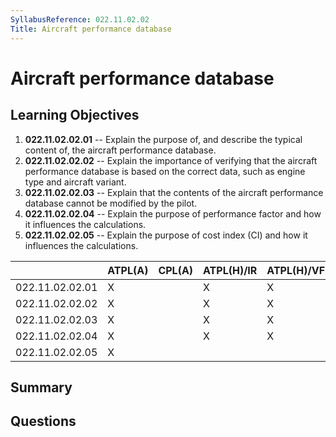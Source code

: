 ```yaml
---
SyllabusReference: 022.11.02.02
Title: Aircraft performance database
---
```


# Aircraft performance database

## Learning Objectives

1.  **022.11.02.02.01** -- Explain the purpose of, and describe the typical
    content of, the aircraft performance database.
2.  **022.11.02.02.02** -- Explain the importance of verifying that the aircraft
    performance database is based on the correct data, such as engine type and
    aircraft variant.
3.  **022.11.02.02.03** -- Explain that the contents of the aircraft performance
    database cannot be modified by the pilot.
4.  **022.11.02.02.04** -- Explain the purpose of performance factor and how it
    influences the calculations.
5.  **022.11.02.02.05** -- Explain the purpose of cost index (CI) and how it
    influences the calculations.

|                 | ATPL(A) | CPL(A) | ATPL(H)/IR | ATPL(H)/VFR | CPL(H) | IR | CBIR(A) |
| --------------- | ------- | ------ | ---------- | ----------- | ------ | -- | ------- |
| 022.11.02.02.01 | X       |        | X          | X           |        | X  |         |
| 022.11.02.02.02 | X       |        | X          | X           |        | X  |         |
| 022.11.02.02.03 | X       |        | X          | X           |        | X  |         |
| 022.11.02.02.04 | X       |        | X          | X           |        | X  |         |
| 022.11.02.02.05 | X       |        |            |             |        |    |         |

## Summary

## Questions

